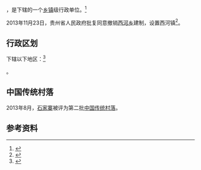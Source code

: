{{中国乡级行政区|52/03/28/200/000
| 政府驻地 = 西河村
}}

'''{{PAGENAMEBASE}}'''，是{{PRC admin/fullname|52/03/28/200/000|3}}下辖的一个[[乡镇|乡镇]]级行政单位。<ref>{{PRC admin/ref sgc|{{PRC admin/parent|52/03/28/200/000}}}}</ref>

2013年11月23日，贵州省人民政府批复同意撤销[[西河乡_(湄潭县)|西河乡]]建制，设置西河镇<ref>{{Cite web |url=http://www.gzgov.gov.cn/xxgk/zfxxgkpt/szfxxgkml/201507/t20150703_304014.html |title=省人民政府关于同意湄潭县抄乐乡洗马乡西河乡天城乡撤乡设镇的批复（黔府函〔2013〕245号） |access-date=2017-09-02 |archive-date=2017-09-02 |archive-url=https://web.archive.org/web/20170902224822/http://www.gzgov.gov.cn/xxgk/zfxxgkpt/szfxxgkml/201507/t20150703_304014.html |dead-url=no }}</ref>。

== 行政区划 ==

{{PAGENAMEBASE}}下辖以下地区：<ref>{{PRC admin/ref sgc|52/03/28/200/000}}</ref>

{{PRC admin/children|52/03/28/200/000}}。

==中国传统村落==
2013年8月，[[石家寨|石家寨]]被评为第二批[[中国传统村落|中国传统村落]]。

== 参考资料 ==

{{reflist}}

{{行政区划小作品}}
{{PRC admin/navcat|52/03/28/200/000}}